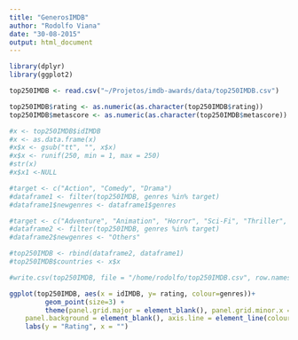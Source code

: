 ```yaml
---
title: "GenerosIMDB"
author: "Rodolfo Viana"
date: "30-08-2015"
output: html_document
---
```



```r
library(dplyr)
library(ggplot2)

top250IMDB <- read.csv("~/Projetos/imdb-awards/data/top250IMDB.csv")

top250IMDB$rating <- as.numeric(as.character(top250IMDB$rating))
top250IMDB$metascore <- as.numeric(as.character(top250IMDB$metascore))

#x <- top250IMDB$idIMDB
#x <- as.data.frame(x)
#x$x <- gsub("tt", "", x$x)
#x$x <- runif(250, min = 1, max = 250)
#str(x)
#x$x1 <-NULL

#target <- c("Action", "Comedy", "Drama")
#dataframe1 <- filter(top250IMDB, genres %in% target) 
#dataframe1$newgenres <- dataframe1$genres

#target <- c("Adventure", "Animation", "Horror", "Sci-Fi", "Thriller", "Western")
#dataframe2 <- filter(top250IMDB, genres %in% target) 
#dataframe2$newgenres <- "Others"

#top250IMDB <- rbind(dataframe2, dataframe1)
#top250IMDB$countries <- x$x

#write.csv(top250IMDB, file = "/home/rodolfo/top250IMDB.csv", row.names= FALSE)

ggplot(top250IMDB, aes(x = idIMDB, y= rating, colour=genres))+ 
         geom_point(size=3) + 
         theme(panel.grid.major = element_blank(), panel.grid.minor.x = element_blank(), panel.grid.minor = element_blank(), 
    panel.background = element_blank(), axis.line = element_line(colour = "black")) +
    labs(y = "Rating", x = "") 
```

